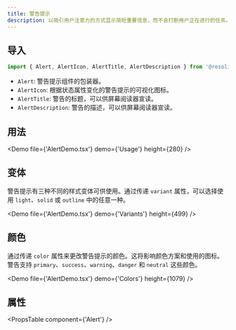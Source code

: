 ```yaml
---
title: 警告提示
description: 以吸引用户注意力的方式显示简短重要信息，而不会打断用户正在进行的任务。
---
```


## 导入

```javascript
import { Alert, AlertIcon, AlertTitle, AlertDescription } from '@resolid/nxt-ui';
```

- `Alert`: 警告提示组件的包装器。
- `AlertIcon`: 根据状态属性变化的警告提示的可视化图标。
- `AlertTitle`: 警告的标题，可以供屏幕阅读器宣读。
- `AlertDescription`: 警告的描述，可以供屏幕阅读器宣读。

## 用法

<Demo file={'AlertDemo.tsx'} demo={'Usage'} height={280} />

## 变体

警告提示有三种不同的样式变体可供使用。通过传递 `variant` 属性，可以选择使用 `light`、`solid` 或 `outline` 中的任意一种。

<Demo file={'AlertDemo.tsx'} demo={'Variants'} height={499} />

## 颜色

通过传递 `color` 属性来更改警告提示的颜色。这将影响颜色方案和使用的图标。警告支持 `primary`、`success`、`warning`、`danger` 和 `neutral` 这些颜色。

<Demo file={'AlertDemo.tsx'} demo={'Colors'} height={1079} />

## 属性

<PropsTable component={'Alert'} />
